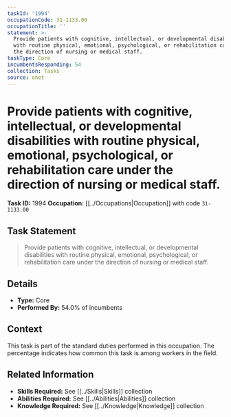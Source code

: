 ```yaml
---
taskId: '1994'
occupationCode: 31-1133.00
occupationTitle: ''
statement: >-
  Provide patients with cognitive, intellectual, or developmental disabilities
  with routine physical, emotional, psychological, or rehabilitation care under
  the direction of nursing or medical staff.
taskType: Core
incumbentsResponding: 54
collection: Tasks
source: onet
---
```

# Provide patients with cognitive, intellectual, or developmental disabilities with routine physical, emotional, psychological, or rehabilitation care under the direction of nursing or medical staff.

**Task ID:** 1994
**Occupation:** [[../Occupations|Occupation]] with code `31-1133.00`

## Task Statement

> Provide patients with cognitive, intellectual, or developmental disabilities with routine physical, emotional, psychological, or rehabilitation care under the direction of nursing or medical staff.

## Details

- **Type:** Core
- **Performed By:** 54.0% of incumbents

## Context

This task is part of the standard duties performed in this occupation. The percentage indicates how common this task is among workers in the field.

## Related Information

- **Skills Required:** See [[../Skills|Skills]] collection
- **Abilities Required:** See [[../Abilities|Abilities]] collection
- **Knowledge Required:** See [[../Knowledge|Knowledge]] collection
